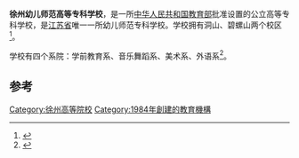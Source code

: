 {{高校
| name =徐州幼儿师范高等专科学校
| image =
| logo =
| motto =
| rector =
| type = 公办
| established =1984年
| location = [[中华人民共和国|中国]][[江苏省|江苏省]][[徐州市|徐州市]]
| students =
| staff =
| campus =
| address =解放路奎河西涯20号
| telephone =
| area =
| sports =
| website =http://www.xzyz.edu.cn/
}}
'''徐州幼儿师范高等专科学校'''，是一所[[中华人民共和国教育部|中华人民共和国教育部]]批准设置的公立高等专科学校，是[[江苏省|江苏省]]唯一一所幼儿师范专科学校。学校拥有洞山、碧螺山两个校区<ref>{{cite news|title=宿州逸夫师范学校赴济南、徐州幼儿师范高等专科学校考察学习|url=http://www.anhui.cc/news/20140515/1151428.shtml|accessdate=2014-06-05|newspaper=安青网}}{{dead link|date=2018年2月 |bot=InternetArchiveBot |fix-attempted=yes }}</ref>。

学校有四个系院：学前教育系、音乐舞蹈系、美术系、外语系<ref>{{cite news|title=江苏首批免费幼师男生今秋顶岗实习 男老师成标配|url=http://news.xinhuanet.com/edu/2014-05/30/c_126566456.htm|accessdate=2014-06-05|newspaper=人民日报}}</ref>。

==参考==
{{reflist}}
{{Univ-stub}}
{{江苏高等院校}}
[[Category:徐州高等院校|Category:徐州高等院校]]
[[Category:1984年創建的教育機構|Category:1984年創建的教育機構]]